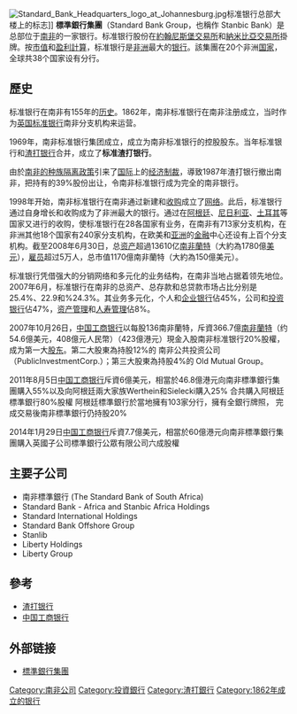 {{多個問題|
{{unreferenced|time=2019-02-09T05:40:35+00:00}}
{{prose|time=2018-01-27T15:31:14+00:00}}
{{refimprove|time=2018-01-27T15:19:36+00:00}}
}}
[[File:Standard_Bank_Headquarters_logo_at_Johannesburg.jpg|thumb]]标准银行总部大楼上的标志]]
'''標準銀行集團'''（Standard Bank Group，也稱作 Stanbic Bank）是总部位于[[南非|南非]]的一家银行。标准银行股份在[[約翰尼斯堡交易所|約翰尼斯堡交易所]]和[[納米比亞交易所|納米比亞交易所]]掛牌。按[[市值|市值]]和[[盈利|盈利]][[計算|計算]]，标准银行是[[非洲|非洲]]最大的[[银行|银行]]。該集團在20个非洲[[国家|国家]]，全球共38个国家设有分行。

== 歷史 ==
标准银行在南非有155年的[[历史|历史]]。1862年，南非标准银行在南非注册成立，当时作为[[英国标准银行|英国标准银行]]南非分支机构来运营。

1969年，南非标准银行集团成立，成立为南非标准银行的控股股东。当年标准银行和[[渣打银行|渣打银行]]合并，成立了'''标准渣打银行'''。

由於[[南非种族隔离|南非的种族隔离政策]]引来了[[国际|国际]]上的[[经济制裁|经济制裁]]，導致1987年渣打银行撤出南非，把持有的39%股份出让，令南非标准银行成为完全的南非银行。

1998年开始，南非标准银行在南非通过新建和[[收购|收购]]成立了[[网络|网络]]。此后，标准银行通过自身增长和收购成为了非洲最大的银行。通过在[[阿根廷|阿根廷]]、[[尼日利亚|尼日利亚]]、[[土耳其|土耳其]]等国家又进行的收购，使标准银行在28各国家有业务，在南非有713家分支机构，在非洲其他18个国家有240家分支机构，在欧美和[[亚洲|亚洲]]的[[金融|金融]]中心还设有上百个分支机构。截至2008年6月30日，总[[资产|资产]]超過13610亿[[南非蘭特|南非蘭特]]（大約為1780億[[美元|美元]]），[[雇员|雇员]]超过5万人，总市值1170億南非蘭特（大約為150億美元）。

标准银行凭借强大的分销网络和多元化的业务结构，在南非当地占据着领先地位。2007年6月，标准银行在南非的总资产、总存款和总贷款市场占比分别是25.4%、22.9和%24.3%。其业务多元化，个人和[[企业银行|企业银行]]佔45%，公司和[[投资银行|投资银行]]佔47%，[[资产管理|资产管理]]和[[人寿管理|人寿管理]]佔8%。

2007年10月26日，[[中国工商银行|中国工商银行]]以每股136南非蘭特，斥資366.7億[[南非蘭特|南非蘭特]]（约54.6億美元，408億元人民幣）（423億港元）現金入股南非标准银行20%股權，成为第一大[[股东|股东]]。第二大股東為持股12%的 南非公共投资公司（PublicInvestmentCorp.）；第三大股東為持股4%的 Old Mutual Group。{{来源请求}}

2011年8月5日[[中国工商银行|中国工商银行]]斥資6億美元，相當於46.8億港元向南非標準銀行集團購入55%以及向阿根廷兩大家族Werthein和Sielecki購入25% 合共購入阿根廷標準銀行80%股權 阿根廷標準銀行於當地擁有103家分行，擁有全銀行牌照， 完成交易後南非標準銀行仍持股20%

2014年1月29日[[中国工商银行|中国工商银行]]斥資7.7億美元，相當於60億港元向南非標準銀行集團購入英國子公司標準銀行公眾有限公司六成股權

== 主要子公司 ==
* 南非標準銀行 (The Standard Bank of South Africa)
* Standard Bank - Africa and Stanbic Africa Holdings
* Standard International Holdings
* Standard Bank Offshore Group
* Stanlib
* Liberty Holdings
* Liberty Group

== 參考 ==
* [[渣打银行|渣打银行]]
* [[中国工商银行|中国工商银行]]

== 外部链接 ==
* [http://www.standardbank.com/ 標準銀行集團] {{Wayback|url=http://www.standardbank.com/ |date=20210319171622 }}


{{主要投资银行}}

[[Category:南非公司|Category:南非公司]]
[[Category:投資銀行|Category:投資銀行]]
[[Category:渣打銀行|Category:渣打銀行]]
[[Category:1862年成立的银行|Category:1862年成立的银行]]